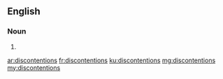 ==English==

===Noun===
{{head|en|plural}}

# {{plural of|discontention|lang=en|nocat=1}}

[[ar:discontentions]]
[[fr:discontentions]]
[[ku:discontentions]]
[[mg:discontentions]]
[[my:discontentions]]